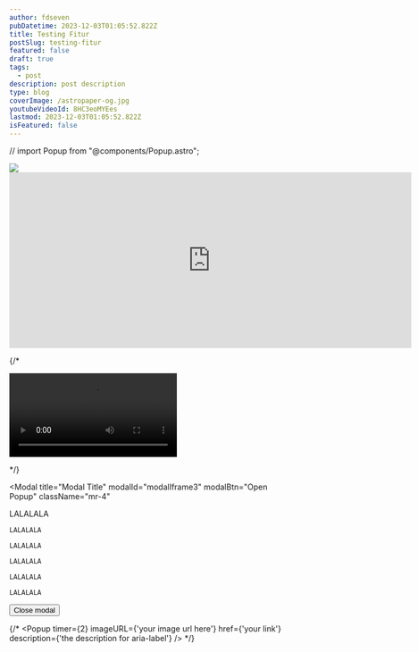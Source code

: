 ```yaml
---
author: fdseven
pubDatetime: 2023-12-03T01:05:52.822Z
title: Testing Fitur
postSlug: testing-fitur
featured: false
draft: true
tags:
  - post
description: post description
type: blog
coverImage: /astropaper-og.jpg
youtubeVideoId: 8HC3eoMYEes
lastmod: 2023-12-03T01:05:52.822Z
isFeatured: false
---
```


// import Popup from "@components/Popup.astro";

<div class="col-start-1 col-span-8 lg:col-start-2 lg:col-end-9 lg:row-span-2 mt-0 lg:-mt-40">
  <div class="relative grid lg:-mr-8">
    <img
      src={frontmatter.coverImage}
      class="cover w-full aspect-video object-cover col-start-1 row-start-1 cursor-pointer"
    />
    <Modal
      modalId="modalIframe"
      className="play-btn w-full h-full p-3 hover:scale-110 transition duration-300 col-start-1 row-start-1 place-self-center z-10"
      embedYT="yes"
    >
      <main slot="main">
        <div class="grid">
          <iframe
            id="player"
            class="max-w-[90vw] h-[100vh] w-[100vw] max-h-[50.25vw] lg:max-h-[740px] lg:max-w-7xl -m-6 row-start-1 col-start-1"
            width="720"
            height="315"
            src="https://www.youtube.com/embed/dNd0ng5WfY8?enablejsapi=1"
            title="YouTube video player"
            frameborder="0"
            allow="accelerometer; autoplay; clipboard-write; encrypted-media; gyroscope; picture-in-picture; web-share"
            allowfullscreen
          ></iframe>
        </div>
      </main>
    </Modal>
  </div>
</div>

<div class="col-span-8 md:col-start-2 md:col-span-6 lg:col-start-2 lg:col-span-5 [&>h2]:!mt-0">

{/\* <Modal embedYT="yes" btnId="btnModal2" modalId="modalIframe2" open="Open modal" className="border border-skin-accent px-3 py-2 rounded-sm text-skin-accent mr-4">
<main slot="main">
<video
        class="max-w-[90vw] h-[100vh] max-h-[50.25vw] lg:max-h-[715px] w-[100vw] lg:max-w-7xl -m-6"
        controls
      >
<source
          src="/assets/Napoli-Inter%203-0%2015a%20Giornata%20Serie%20A%20TIM%2016-17%20-%20HighLights.mp4"
          class="aspect-video"
        />
</video>
</main>

  </Modal> */}

<Modal 
  title="Modal Title" 
  modalId="modalIframe3" 
  modalBtn="Open Popup" 
  className="mr-4"
>
  <main slot="main">
    LALALALA
    
    LALALALA

    LALALALA

    LALALALA

    LALALALA

    LALALALA

  </main>
  <button slot='close' class='text-skin-inverted bg-skin-accent px-3 py-2'>Close modal</button>
</Modal>

{/* <Popup timer={2} imageURL={'your image url here'} href={'your link'} description={'the description for aria-label'} /> */}

</div>
